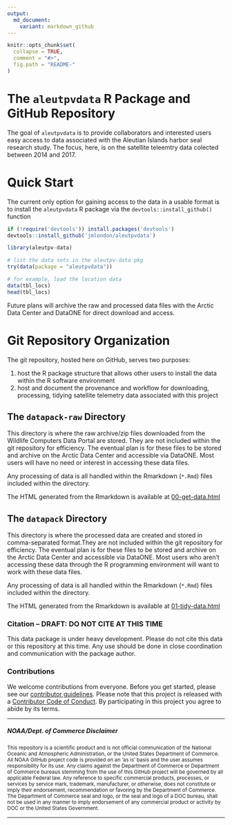 ```yaml
---
output:
  md_document:
    variant: markdown_github
---
```


<!-- README.md is generated from README.Rmd. Please edit that file -->

```r
knitr::opts_chunk$set(
  collapse = TRUE,
  comment = "#>",
  fig.path = "README-"
)
```

# The `aleutpvdata` R Package and GitHub Repository

The goal of `aleutpvdata` is to provide collaborators and interested users easy
access to data associated with the Aleutian Islands harbor seal research
study. The focus, here, is on the satellite teleemtry data colected between
2014 and 2017.

# Quick Start

The current only option for gaining access to the data in a usable format is
to install the `aleutpvdata` R package via the `devtools::install_github()`
function

```r
if (!require('devtools')) install.packages('devtools')
devtools::install_github('jmlondon/aleutpvdata')

library(aleutpv-data)

# list the data sets in the aleutpv-data pkg
try(data(package = "aleutpvdata")) 

# for example, load the location data
data(tbl_locs)
head(tbl_locs)
```

Future plans will archive the raw and processed data files with the Arctic
Data Center and DataONE for direct download and access.

# Git Repository Organization

The git repository, hosted here on GitHub, serves two purposes:

1. host the R package structure that allows other users to install the data
within the R software environment
2. host and document the provenance and workflow for downloading, processing,
tidying satellite telemetry data associated with this project

## The `datapack-raw` Directory

This directory is where the raw archive/zip files downloaded from the
Wildlife Computers Data Portal are stored. They are not included within the
git repository for efficiency. The eventual plan is for these files to be
stored and archive on the Arctic Data Center and accessible via DataONE. Most
users will have no need or interest in accessing these data files. 

Any processing of data is all handled within the Rmarkdown (`*.Rmd`) files
included within the directory.

The HTML generated from the Rmarkdown is available at 
[00-get-data.html](http://jmlondon.github.io/aleutpvdata/00-get-data.html)

## The `datapack` Directory

This directory is where the processed data are created and stored in
comma-separated format.They are not included within the
git repository for efficiency. The eventual plan is for these files to be
stored and archive on the Arctic Data Center and accessible via DataONE. Most
users who aren't accessing these data through the R programming environment 
will want to work with these data files. 

Any processing of data is all handled within the Rmarkdown (`*.Rmd`) files
included within the directory.

The HTML generated from the Rmarkdown is available at 
[01-tidy-data.html](http://jmlondon.github.io/aleutpvdata/01-tidy-data.html)

### Citation -- DRAFT: DO NOT CITE AT THIS TIME

This data package is under heavy development. Please do not cite this data or
this repository at this time. Any use should be done in close coordination
and communication with the package author.

### Contributions

We welcome contributions from everyone. Before you get started, please see our
[contributor guidelines](CONTRIBUTING.md). Please note that this project is
released with a [Contributor Code of Conduct](CONDUCT.md). By participating in
this project you agree to abide by its terms.


**********************

##### NOAA/Dept. of Commerce Disclaimer
<sub>This repository is a scientific product and is not official communication
of the National Oceanic and Atmospheric Administration, or the United States
Department of Commerce. All NOAA GitHub project code is provided on an ‘as is’
basis and the user assumes responsibility for its use. Any claims against the
Department of Commerce or Department of Commerce bureaus stemming from the use
of this GitHub project will be governed by all applicable Federal law. Any
reference to specific commercial products, processes, or services by service
mark, trademark, manufacturer, or otherwise, does not constitute or imply their
endorsement, recommendation or favoring by the Department of Commerce. The
Department of Commerce seal and logo, or the seal and logo of a DOC bureau,
shall not be used in any manner to imply endorsement of any commercial product
or activity by DOC or the United States Government.</sub>


**********************